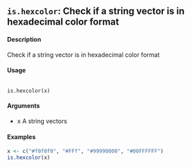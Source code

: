 
## ``is.hexcolor``: Check if a string vector is in hexadecimal color format

#### Description 

Check if a string vector is in hexadecimal color format

#### Usage
<pre><code>
is.hexcolor(x)
</code></pre>

#### Arguments 
* x
A string vectors

#### Examples
```r
x <- c("#f0f0f0", "#FFf", "#99990000", "#00FFFFFF")
is.hexcolor(x)
```
